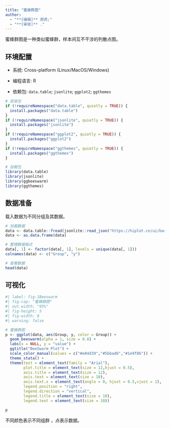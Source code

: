 ```yaml
---
title: "蜜蜂群图"
author:
  - "**[编辑]** 郑虎;"
  - "**[审核]** ."
---
```


蜜蜂群图是一种类似蜜蜂群，样本间互不干涉的列散点图。

## 环境配置

-   系统: Cross-platform (Linux/MacOS/Windows)

-   编程语言: R

-   依赖包: `data.table`; `jsonlite`; `ggplot2`; `ggthemes`

```r
# 安装包
if (!requireNamespace("data.table", quietly = TRUE)) {
  install.packages("data.table")
}
if (!requireNamespace("jsonlite", quietly = TRUE)) {
  install.packages("jsonlite")
}
if (!requireNamespace("ggplot2", quietly = TRUE)) {
  install.packages("ggplot2")
}
if (!requireNamespace("ggthemes", quietly = TRUE)) {
  install.packages("ggthemes")
}

# 加载包
library(data.table)
library(jsonlite)
library(ggbeeswarm)
library(ggthemes)
```

## 数据准备

载入数据为不同分组及其数据。

```r
# 加载数据
data <- data.table::fread(jsonlite::read_json("https://hiplot.cn/ui/basic/beeswarm/data.json")$exampleData$textarea[[1]])
data <- as.data.frame(data)

# 整理数据格式
data[, 1] <- factor(data[, 1], levels = unique(data[, 1]))
colnames(data) <- c("Group", "y")

# 查看数据
head(data)
```

## 可视化

```r
#| label: fig-1Beeswarm
#| fig-cap: "蜜蜂群图"
#| out.width: "95%"
#| fig-height: 5
#| fig-width: 8
#| warning: false

# 蜜蜂群图
p <- ggplot(data, aes(Group, y, color = Group)) +
  geom_beeswarm(alpha = 1, size = 0.8) +
  labs(x = NULL, y = "value") +
  ggtitle("BeeSwarm Plot") +
  scale_color_manual(values = c("#e04d39","#5bbad6","#1e9f86")) +
  theme_stata() +
  theme(text = element_text(family = "Arial"),
        plot.title = element_text(size = 12,hjust = 0.5),
        axis.title = element_text(size = 12),
        axis.text = element_text(size = 10),
        axis.text.x = element_text(angle = 0, hjust = 0.5,vjust = 1),
        legend.position = "right",
        legend.direction = "vertical",
        legend.title = element_text(size = 10),
        legend.text = element_text(size = 10))

p
```

不同颜色表示不同组群 ，点表示数据。



